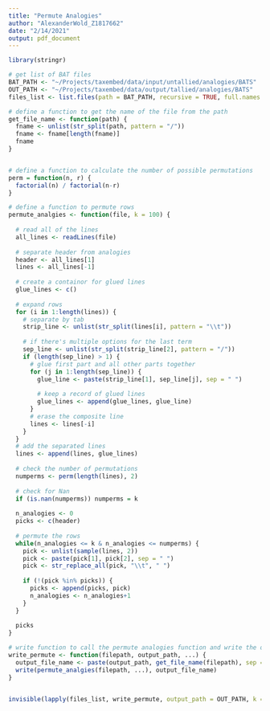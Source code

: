 ```yaml
---
title: "Permute Analogies"
author: "AlexanderWold_Z1817662"
date: "2/14/2021"
output: pdf_document
---
```

```r
library(stringr)
```


```r
# get list of BAT files
BAT_PATH <- "~/Projects/taxembed/data/input/untallied/analogies/BATS"
OUT_PATH <- "~/Projects/taxembed/data/output/tallied/analogies/BATS"
files_list <- list.files(path = BAT_PATH, recursive = TRUE, full.names = TRUE)

# define a function to get the name of the file from the path
get_file_name <- function(path) {
  fname <- unlist(str_split(path, pattern = "/"))
  fname <- fname[length(fname)]
  fname
}


# define a function to calculate the number of possible permutations
perm = function(n, r) {
  factorial(n) / factorial(n-r)
}
```


```r
# define a function to permute rows
permute_analgies <- function(file, k = 100) {
  
  # read all of the lines
  all_lines <- readLines(file)
  
  # separate header from analogies
  header <- all_lines[1]
  lines <- all_lines[-1]
  
  # create a containor for glued lines
  glue_lines <- c()
  
  # expand rows
  for (i in 1:length(lines)) {
    # separate by tab
    strip_line <- unlist(str_split(lines[i], pattern = "\\t"))
    
    # if there's multiple options for the last term
    sep_line <- unlist(str_split(strip_line[2], pattern = "/"))
    if (length(sep_line) > 1) {
      # glue first part and all other parts together
      for (j in 1:length(sep_line)) {
        glue_line <- paste(strip_line[1], sep_line[j], sep = " ")
        
        # keep a record of glued lines
        glue_lines <- append(glue_lines, glue_line)
      }
      # erase the composite line
      lines <- lines[-i]
    }
  }
  # add the separated lines
  lines <- append(lines, glue_lines)
  
  # check the number of permutations
  numperms <- perm(length(lines), 2)
  
  # check for Nan
  if (is.nan(numperms)) numperms = k
  
  n_analogies <- 0
  picks <- c(header)
  
  # permute the rows
  while(n_analogies <= k & n_analogies <= numperms) {
    pick <- unlist(sample(lines, 2))
    pick <- paste(pick[1], pick[2], sep = " ")
    pick <- str_replace_all(pick, "\\t", " ")
    
    if (!(pick %in% picks)) {
      picks <- append(picks, pick)
      n_analogies <- n_analogies+1
    }
  }
  
  picks
}

# write function to call the permute analogies function and write the output to a file
write_permute <- function(filepath, output_path, ...) {
  output_file_name <- paste(output_path, get_file_name(filepath), sep = "/")
  write(permute_analgies(filepath, ...), output_file_name)
}


invisible(lapply(files_list, write_permute, output_path = OUT_PATH, k = 150))
```

```r
```

